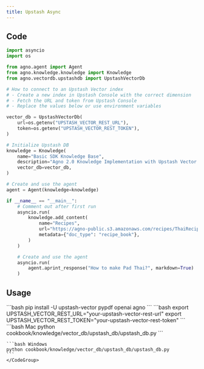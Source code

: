 ```yaml
---
title: Upstash Async
---
```


## Code

```python cookbook/knowledge/vector_db/upstash_db/upstash_db.py
import asyncio
import os

from agno.agent import Agent
from agno.knowledge.knowledge import Knowledge
from agno.vectordb.upstashdb import UpstashVectorDb

# How to connect to an Upstash Vector index
# - Create a new index in Upstash Console with the correct dimension
# - Fetch the URL and token from Upstash Console
# - Replace the values below or use environment variables

vector_db = UpstashVectorDb(
    url=os.getenv("UPSTASH_VECTOR_REST_URL"),
    token=os.getenv("UPSTASH_VECTOR_REST_TOKEN"),
)

# Initialize Upstash DB
knowledge = Knowledge(
    name="Basic SDK Knowledge Base",
    description="Agno 2.0 Knowledge Implementation with Upstash Vector DB",
    vector_db=vector_db,
)

# Create and use the agent
agent = Agent(knowledge=knowledge)

if __name__ == "__main__":
    # Comment out after first run
    asyncio.run(
        knowledge.add_content(
            name="Recipes",
            url="https://agno-public.s3.amazonaws.com/recipes/ThaiRecipes.pdf",
            metadata={"doc_type": "recipe_book"},
        )
    )

    # Create and use the agent
    asyncio.run(
        agent.aprint_response("How to make Pad Thai?", markdown=True)
    )
```

## Usage

<Steps>
  <Snippet file="create-venv-step.mdx" />

  <Step title="Install libraries">
    ```bash
    pip install -U upstash-vector pypdf openai agno
    ```
  </Step>

  <Step title="Set environment variables">
    ```bash
    export UPSTASH_VECTOR_REST_URL="your-upstash-vector-rest-url"
    export UPSTASH_VECTOR_REST_TOKEN="your-upstash-vector-rest-token"
    ```
  </Step>

  <Step title="Run Agent">
    <CodeGroup>
    ```bash Mac
    python cookbook/knowledge/vector_db/upstash_db/upstash_db.py
    ```

    ```bash Windows
    python cookbook/knowledge/vector_db/upstash_db/upstash_db.py
    ```
    </CodeGroup>
  </Step>
</Steps>